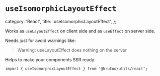 # `useIsomorphicLayoutEffect`

  category: 'React',
  title: 'useIsomorphicLayoutEffect',
};

Works as `useLayoutEffect` on client side and as `useEffect` on server side.

Needs just for avoid warnings like:

> Warning: useLayoutEffect does nothing on the server

Helps to make your components SSR ready.

```tsx
import { useIsomorphicLayoutEffect } from '@krutoo/utils/react';
```
